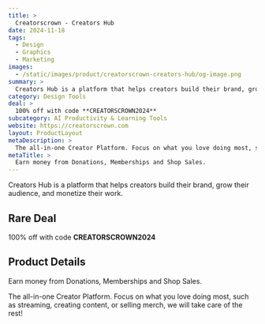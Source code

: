 ```yaml
---
title: >
  Creatorscrown - Creators Hub
date: 2024-11-18
tags:
  - Design
  - Graphics
  - Marketing
images:
  - /static/images/product/creatorscrown-creators-hub/og-image.png
summary: >
  Creators Hub is a platform that helps creators build their brand, grow their audience, and monetize their work.
category: Design Tools
deal: >
  100% off with code **CREATORSCROWN2024**
subcategory: AI Productivity & Learning Tools
website: https://creatorscrown.com
layout: ProductLayout
metaDescription: >
  The all-in-one Creator Platform. Focus on what you love doing most, such as streaming, creating content, or selling merch, we will take care of the rest!
metaTitle: >
  Earn money from Donations, Memberships and Shop Sales.
---
```

Creators Hub is a platform that helps creators build their brand, grow their audience, and monetize their work.

## Rare Deal

100% off with code **CREATORSCROWN2024**
## Product Details
Earn money from Donations, Memberships and Shop Sales.

The all-in-one Creator Platform. Focus on what you love doing most, such as streaming, creating content, or selling merch, we will take care of the rest!
